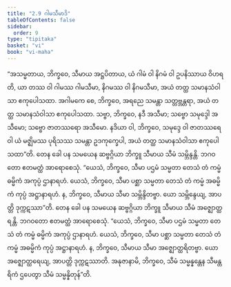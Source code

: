 ```yaml
---
title: "2.9 ဂါမသီမာဒိ"
tableOfContents: false
sidebar:
  order: 9
type: "tipitaka"
basket: "vi"
book: "vi-maha"
---
```



<DynamicBreadcrumb />

<Division number="147" book="vi-maha" e="ch" v="3" p="150">

<Paragraph number="619" book="vi-maha">
“အသမ္မတာယ, ဘိက္ခဝေ, သီမာယ အဋ္ဌပိတာယ, ယံ ဂါမံ ဝါ နိဂမံ ဝါ ဥပနိဿာယ ဝိဟရတိ, ယာ တဿ ဝါ ဂါမဿ ဂါမသီမာ, နိဂမဿ ဝါ နိဂမသီမာ, အယံ တတ္ထ သမာနသံဝါသာ ဧကုပေါသထာ. အဂါမကေ စေ, ဘိက္ခဝေ, အရညေ သမန္တာ သတ္တဗ္ဘန္တရာ, အယံ တတ္ထ သမာနသံဝါသာ ဧကုပေါသထာ. သဗ္ဗာ, ဘိက္ခဝေ, နဒီ အသီမာ; သဗ္ဗော သမုဒ္ဒေါ အသီမော; သဗ္ဗော ဇာတဿရော အသီမော. နဒိယာ ဝါ, ဘိက္ခဝေ, သမုဒ္ဒေ ဝါ ဇာတဿရေ ဝါ ယံ မဇ္ဈိမဿ ပုရိသဿ သမန္တာ ဥဒကုက္ခေပါ, အယံ တတ္ထ သမာနသံဝါသာ ဧကုပေါသထာ”တိ.
</Paragraph>

</Division>
<Division number="148" book="vi-maha" e="ch" v="3" p="150">

<Paragraph number="620" book="vi-maha">
တေန ခေါ ပန သမယေန ဆဗ္ဗဂ္ဂိယာ ဘိက္ခူ သီမာယ သီမံ သမ္ဘိန္ဒန္တိ. ဘဂဝတော ဧတမတ္ထံ အာရောစေသုံ. “ယေသံ, ဘိက္ခဝေ, သီမာ ပဌမံ သမ္မတာ တေသံ တံ ကမ္မံ ဓမ္မိကံ အကုပ္ပံ ဌာနာရဟံ. ယေသံ, ဘိက္ခဝေ, သီမာ ပစ္ဆာ သမ္မတာ တေသံ တံ ကမ္မံ အဓမ္မိကံ ကုပ္ပံ အဋ္ဌာနာရဟံ. န, ဘိက္ခဝေ, သီမာယ သီမာ သမ္ဘိန္ဒိတဗ္ဗာ. ယော သမ္ဘိန္ဒေယျ, အာပတ္တိ ဒုက္ကဋဿာ”တိ.
</Paragraph>

<Paragraph number="621" book="vi-maha">
တေန ခေါ ပန သမယေန ဆဗ္ဗဂ္ဂိယာ ဘိက္ခူ သီမာယ သီမံ အဇ္ဈောတ္ထရန္တိ. ဘဂဝတော ဧတမတ္ထံ အာရောစေသုံ. “ယေသံ, ဘိက္ခဝေ, သီမာ ပဌမံ သမ္မတာ တေသံ တံ ကမ္မံ ဓမ္မိကံ အကုပ္ပံ ဌာနာရဟံ. ယေသံ, ဘိက္ခဝေ, သီမာ ပစ္ဆာ သမ္မတာ တေသံ တံ ကမ္မံ အဓမ္မိကံ ကုပ္ပံ အဋ္ဌာနာရဟံ. န, ဘိက္ခဝေ, သီမာယ သီမာ အဇ္ဈောတ္ထရိတဗ္ဗာ. ယော အဇ္ဈောတ္ထရေယျ, အာပတ္တိ ဒုက္ကဋဿာတိ. အနုဇာနာမိ, ဘိက္ခဝေ, သီမံ သမ္မန္နန္တေန သီမန္တရိကံ ဌပေတွာ သီမံ သမ္မန္နိတုန်”တိ.
</Paragraph>
</Division>